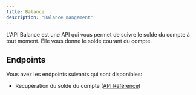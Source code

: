 ```yaml
---
title: Balance
description: "Balance mangement"
---
```


L'API Balance est une API qui vous permet de suivre le solde du compte à tout moment. 
Elle vous donne le solde courant du compte.

## Endpoints

Vous avez les endpoints suivants qui sont disponibles:

- Recupération du solde du compte ([API Référence](https://auth.paayoor.com/register))

